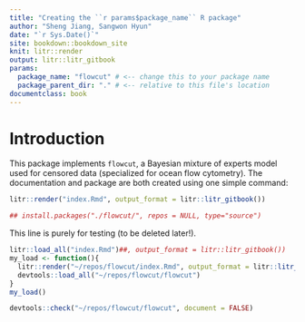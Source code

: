 ```yaml
---
title: "Creating the ``r params$package_name`` R package"
author: "Sheng Jiang, Sangwon Hyun"
date: "`r Sys.Date()`"
site: bookdown::bookdown_site
knit: litr::render
output: litr::litr_gitbook
params:
  package_name: "flowcut" # <-- change this to your package name
  package_parent_dir: "." # <-- relative to this file's location
documentclass: book
---
```


# Introduction

This package implements `flowcut`, a Bayesian mixture of experts model used for
censored data (specialized for ocean flow cytometry). The documentation and
package are both created using one simple command:

```r
litr::render("index.Rmd", output_format = litr::litr_gitbook())

## install.packages("./flowcut/", repos = NULL, type="source")

```

This line is purely for testing (to be deleted later!).

```r
litr::load_all("index.Rmd")##, output_format = litr::litr_gitbook())
my_load <- function(){
  litr::render("~/repos/flowcut/index.Rmd", output_format = litr::litr_gitbook(minimal_eval = TRUE))
  devtools::load_all("~/repos/flowcut/flowcut")
}
my_load()

devtools::check("~/repos/flowcut/flowcut", document = FALSE)
```
